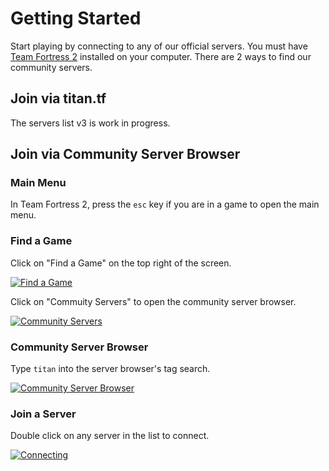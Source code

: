 
# Getting Started

Start playing by connecting to any of our official servers. You must have [Team Fortress 2](https://teamfortress.com) installed on your computer. There are 2 ways to find our community servers.

## Join via titan.tf

<Callout type="info">The servers list v3 is work in progress.</Callout>

## Join via Community Server Browser

<Steps>

### Main Menu

In Team Fortress 2, press the `esc` key if you are in a game to open the main menu.

### Find a Game

Click on "Find a Game" on the top right of the screen.

[![Find a Game](/assets/images/find-a-game.png)](/assets/images/find-a-game.png)

Click on "Commuity Servers" to open the community server browser.

[![Community Servers](/assets/images/community-servers.png)](/assets/images/community-servers.png)

### Community Server Browser

Type `titan` into the server browser's tag search.

[![Community Server Browser](/assets/images/server-browser.png)](/assets/images/server-browser.png)

### Join a Server

Double click on any server in the list to connect.

[![Connecting](/assets/images/connecting.png)](/assets/images/connecting.png)

</Steps>
